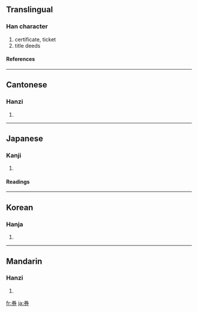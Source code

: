 ==Translingual==
===Han character===
{{Han char|rn=18|rad=刀|as=06|sn=8|four=9022<sub>7</sub>|canj=火手尸竹 (FQSH)}}
# certificate, ticket
# title deeds
====References====
{{Han ref|kx=0139.110|dkj=01966|dj=0316.020|hdz=10332.110|uh=5238|ud=21048|bh=A8E9|bd=43241}}
----
==Cantonese==
===Hanzi===
{{yue-hanzi|jyut=|y=hyun3}}
# {{defn|Cantonese}}
----
==Japanese==
===Kanji===
{{ja-kanji|grade=5|rs=刀06}}
# {{defn|Japanese}}
====Readings====
{{ja-readings|on=[[けん]] (ken)|kun=[[わりふ]] (warifu), [[てがた]] (tegata)}}
----
==Korean==
===Hanja===
{{ko-hanja|hangeul=권|rv=gwon|mr=kwŏn}}
# {{defn|Korean}}
----
==Mandarin==
===Hanzi===
{{cmn-hanzi|pin=[[quàn]] ([[quan4]]), [[shā]] ([[sha1]])|wg=ch'üan<sup>4</sup>, sha<sup>1</sup>}}
# {{defn|Mandarin}}

[[fr:券]]
[[ja:券]]